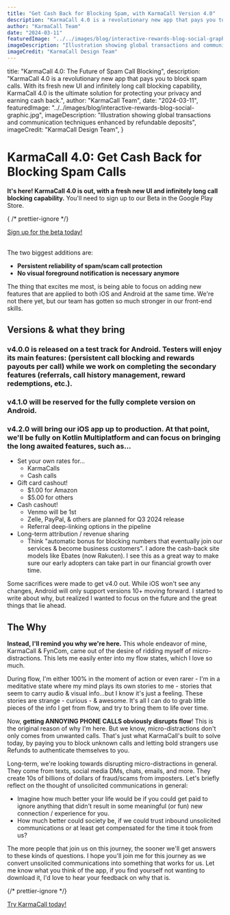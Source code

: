 ```yaml
---
title: "Get Cash Back for Blocking Spam, with KarmaCall Version 4.0"
description: "KarmaCall 4.0 is a revolutionary new app that pays you to block spam calls. With its fresh new UI and infinitely long call blocking capability, KarmaCall 4.0 is the ultimate solution for protecting your privacy and earning cash back."
author: "KarmaCall Team"
date: "2024-03-11"
featuredImage: "../../images/blog/interactive-rewards-blog-social-graphic.jpg"
imageDescription: "Illustration showing global transactions and communication techniques enhanced by refundable deposits"
imageCredit: "KarmaCall Design Team"
---
```



  title:
    "KarmaCall 4.0: The Future of Spam Call Blocking",
  description:
    "KarmaCall 4.0 is a revolutionary new app that pays you to block spam calls. With its fresh new UI and infinitely long call blocking capability, KarmaCall 4.0 is the ultimate solution for protecting your privacy and earning cash back.",
  author: "KarmaCall Team",
  date: "2024-03-11",
  featuredImage: "../../images/blog/interactive-rewards-blog-social-graphic.jpg",
  imageDescription: "Illustration showing global transactions and communication techniques enhanced by refundable deposits",
  imageCredit: "KarmaCall Design Team",
}

<Wrapper seo={meta}>

# KarmaCall 4.0: Get Cash Back for Blocking Spam Calls

**It's here! KarmaCall 4.0 is out, with a fresh new UI and infinitely long call blocking capability.** You'll need to sign up to our Beta in the Google Play Store.

{ /* prettier-ignore */}
<div className="button-container"><a className="learn-more-btn cash centered" href="https://play.google.com/store/apps/details?id=com.fyncom.robocash">Sign up for the beta today!</a></div>
<br/>

The two biggest additions are:

* **Persistent reliability of spam/scam call protection**
* **No visual foreground notification is necessary anymore**

The thing that excites me most, is being able to focus on adding new features that are applied to both iOS and Android at the same time. We're not there yet, but our team has gotten so much stronger in our front-end skills.

## Versions & what they bring

### **v4.0.0 is released on a test track for Android. Testers will enjoy its main features:** (persistent call blocking and rewards payouts per call) while we work on completing the secondary features (referrals, call history management, reward redemptions, etc.).

### **v4.1.0 will be reserved for the fully complete version on Android.**

### **v4.2.0 will bring our iOS app up to production.** At that point, we'll be fully on Kotlin Multiplatform and can focus on bringing the long awaited features, such as...

* Set your own rates for...
    * KarmaCalls
    * Cash calls
* Gift card cashout!
    * $1.00 for Amazon
    * $5.00 for others
* Cash cashout!
    * Venmo will be 1st
    * Zelle, PayPal, & others are planned for Q3 2024 release
    * Referral deep-linking options in the pipeline
* Long-term attribution / revenue sharing
    *  Think "automatic bonus for blocking numbers that eventually join our services & become business customers". I adore the cash-back site models like Ebates (now Rakuten). I see this as a great way to make sure our early adopters can take part in our financial growth over time.

Some sacrifices were made to get v4.0 out. While iOS won't see any changes, Android will only support versions 10+ moving forward. I started to write about why, but realized I wanted to focus on the future and the great things that lie ahead.

## The Why

**Instead, I'll remind you why we're here.** This whole endeavor of mine, KarmaCall & FynCom, came out of the desire of ridding myself of micro-distractions. This lets me easily enter into my flow states, which I love so much.

During flow, I'm either 100% in the moment of action or even rarer - I'm in a meditative state where my mind plays its own stories to me - stories that seem to carry audio & visual info...but I know it's just a feeling. These stories are strange - curious - & awesome. It's all I can do to grab little pieces of the info I get from flow, and try to bring them to life over time.

Now, **getting ANNOYING PHONE CALLS obviously disrupts flow**! This is the original reason of why I'm here. But we know, micro-distractions don't only comes from unwanted calls. That's just what KarmaCall's built to solve today, by paying you to block unknown calls and letting bold strangers use Refunds to authenticate themselves to you.

Long-term, we're looking towards disrupting micro-distractions in general. They come from texts, social media DMs, chats, emails, and more. They create 10s of billions of dollars of fraud/scams from imposters. Let's briefly reflect on the thought of unsolicited communications in general:

* Imagine how much better your life would be if you could get paid to ignore anything that didn't result in some meaningful (or fun) new connection / experience for you.
* How much better could society be, if we could trust inbound unsolicited communications or at least get compensated for the time it took from us?

The more people that join us on this journey, the sooner we'll get answers to these kinds of questions. I hope you'll join me for this journey as we convert unsolicited communications into something that works for us. Let me know what you think of the app, if you find yourself not wanting to download it, I'd love to hear your feedback on why that is.

{/* prettier-ignore */}
<div className="button-container"><a className="learn-more-btn cash centered" href="https://play.google.com/store/apps/details?id=com.fyncom.robocash">Try KarmaCall today!</a></div>
<br/>



</Wrapper>
